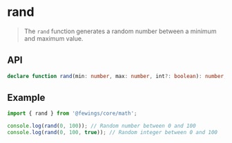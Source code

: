 # rand

> The `rand` function generates a random number between a minimum and maximum value.

## API

```ts
declare function rand(min: number, max: number, int?: boolean): number;
```

## Example

```ts
import { rand } from '@fewings/core/math';

console.log(rand(0, 100)); // Random number between 0 and 100
console.log(rand(0, 100, true)); // Random integer between 0 and 100
```

